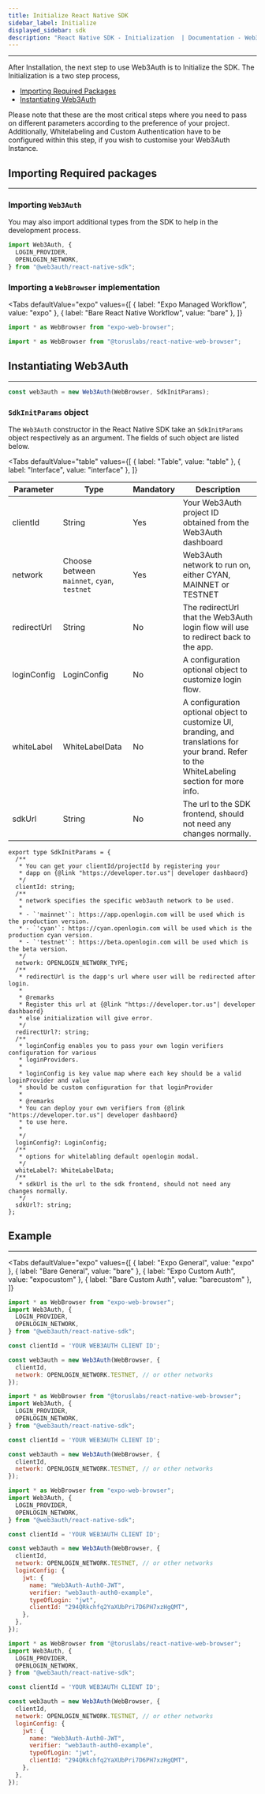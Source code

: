 ```yaml
---
title: Initialize React Native SDK
sidebar_label: Initialize
displayed_sidebar: sdk
description: "React Native SDK - Initialization  | Documentation - Web3Auth"
---
```



---

After Installation, the next step to use Web3Auth is to Initialize the SDK. The Initialization is a two step process,

- [Importing Required Packages](#importing-required-packages)
- [Instantiating Web3Auth](#instantiating-web3auth)

Please note that these are the most critical steps where you need to pass on different parameters according to the preference of your project.
Additionally, Whitelabeling and Custom Authentication have to be configured within this step, if you wish to customise your Web3Auth Instance.

## Importing Required packages

---

### Importing `Web3Auth`

You may also import additional types from the SDK to help in the development process.

```typescript
import Web3Auth, {
  LOGIN_PROVIDER,
  OPENLOGIN_NETWORK,
} from "@web3auth/react-native-sdk";
```

### Importing a `WebBrowser` implementation

<Tabs
  defaultValue="expo"
  values={[
    { label: "Expo Managed Workflow", value: "expo" },
    { label: "Bare React Native Workflow", value: "bare" },
  ]}
>

<TabItem value="expo">

```typescript
import * as WebBrowser from "expo-web-browser";
```

</TabItem>

<TabItem value="bare">

```typescript
import * as WebBrowser from "@toruslabs/react-native-web-browser";
```

</TabItem>
</Tabs>

## Instantiating Web3Auth

---

```typescript
const web3auth = new Web3Auth(WebBrowser, SdkInitParams);
```

### `SdkInitParams` object

The `Web3Auth` constructor in the React Native SDK take an `SdkInitParams` object respectively as an argument. The fields of such object are listed
below.

<Tabs
  defaultValue="table"
  values={[
    { label: "Table", value: "table" },
    { label: "Interface", value: "interface" },
  ]}
>

<TabItem value="table">

| Parameter   | Type                           | Mandatory | Description                                                                                                                                                                                     |
| ----------- | ------------------------------ | --------- | ----------------------------------------------------------------------------------------------------------------------------------------------------------------------------------------------- |
| clientId    | String                         | Yes       | Your Web3Auth project ID obtained from the Web3Auth dashboard                                                                                                                                   |
| network     | Choose between `mainnet`, `cyan`, `testnet` | Yes       | Web3Auth network to run on, either CYAN, MAINNET or TESTNET                                                                                                                                     |
| redirectUrl | String                         | No        | The redirectUrl that the Web3Auth login flow will use to redirect back to the app.  |
| loginConfig | LoginConfig                    | No        | A configuration optional object to customize login flow.                                                                                                                                        |
| whiteLabel  | WhiteLabelData                 | No        | A configuration optional object to customize UI, branding, and translations for your brand. Refer to the WhiteLabeling section for more info.                                                   |
| sdkUrl      | String                         | No        | The url to the SDK frontend, should not need any changes normally.                                                                                                                              |

</TabItem>

<TabItem value="interface">

```
export type SdkInitParams = {
  /**
   * You can get your clientId/projectId by registering your
   * dapp on {@link "https://developer.tor.us"| developer dashbaord}
   */
  clientId: string;
  /**
   * network specifies the specific web3auth network to be used.
   *
   * - `'mainnet'`: https://app.openlogin.com will be used which is the production version.
   * - `'cyan'`: https://cyan.openlogin.com will be used which is the production cyan version.
   * - `'testnet'`: https://beta.openlogin.com will be used which is the beta version.
   */
  network: OPENLOGIN_NETWORK_TYPE;
  /**
   * redirectUrl is the dapp's url where user will be redirected after login.
   *
   * @remarks
   * Register this url at {@link "https://developer.tor.us"| developer dashbaord}
   * else initialization will give error.
   */
  redirectUrl?: string;
  /**
   * loginConfig enables you to pass your own login verifiers configuration for various
   * loginProviders.
   *
   * loginConfig is key value map where each key should be a valid loginProvider and value
   * should be custom configuration for that loginProvider
   *
   * @remarks
   * You can deploy your own verifiers from {@link "https://developer.tor.us"| developer dashbaord}
   * to use here.
   *
   */
  loginConfig?: LoginConfig;
  /**
   * options for whitelabling default openlogin modal.
   */
  whiteLabel?: WhiteLabelData;
  /**
   * sdkUrl is the url to the sdk frontend, should not need any changes normally.
   */
  sdkUrl?: string;
};
```

</TabItem>

</Tabs>


## Example

---

<Tabs
  defaultValue="expo"
  values={[
    { label: "Expo General", value: "expo" },
    { label: "Bare General", value: "bare" },
    { label: "Expo Custom Auth", value: "expocustom" },
    { label: "Bare Custom Auth", value: "barecustom" },
  ]}
>

<TabItem value="expo">

```js
import * as WebBrowser from "expo-web-browser";
import Web3Auth, {
  LOGIN_PROVIDER,
  OPENLOGIN_NETWORK,
} from "@web3auth/react-native-sdk";

const clientId = 'YOUR WEB3AUTH CLIENT ID';

const web3auth = new Web3Auth(WebBrowser, {
  clientId,
  network: OPENLOGIN_NETWORK.TESTNET, // or other networks
});
```

</TabItem>

<TabItem value="bare">

```js
import * as WebBrowser from "@toruslabs/react-native-web-browser";
import Web3Auth, {
  LOGIN_PROVIDER,
  OPENLOGIN_NETWORK,
} from "@web3auth/react-native-sdk";

const clientId = 'YOUR WEB3AUTH CLIENT ID';

const web3auth = new Web3Auth(WebBrowser, {
  clientId,
  network: OPENLOGIN_NETWORK.TESTNET, // or other networks
});
```

</TabItem>

<TabItem value="expocustom">

```js
import * as WebBrowser from "expo-web-browser";
import Web3Auth, {
  LOGIN_PROVIDER,
  OPENLOGIN_NETWORK,
} from "@web3auth/react-native-sdk";

const clientId = 'YOUR WEB3AUTH CLIENT ID';

const web3auth = new Web3Auth(WebBrowser, {
  clientId,
  network: OPENLOGIN_NETWORK.TESTNET, // or other networks
  loginConfig: {
    jwt: {
      name: "Web3Auth-Auth0-JWT",
      verifier: "web3auth-auth0-example",
      typeOfLogin: "jwt",
      clientId: "294QRkchfq2YaXUbPri7D6PH7xzHgQMT",
    },
  },
});
```


</TabItem>

<TabItem value="barecustom">

```js
import * as WebBrowser from "@toruslabs/react-native-web-browser";
import Web3Auth, {
  LOGIN_PROVIDER,
  OPENLOGIN_NETWORK,
} from "@web3auth/react-native-sdk";

const clientId = 'YOUR WEB3AUTH CLIENT ID';

const web3auth = new Web3Auth(WebBrowser, {
  clientId,
  network: OPENLOGIN_NETWORK.TESTNET, // or other networks
  loginConfig: {
    jwt: {
      name: "Web3Auth-Auth0-JWT",
      verifier: "web3auth-auth0-example",
      typeOfLogin: "jwt",
      clientId: "294QRkchfq2YaXUbPri7D6PH7xzHgQMT",
    },
  },
});
```


</TabItem>
</Tabs>

